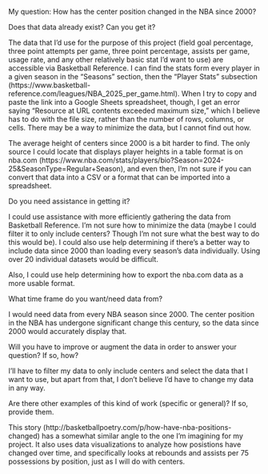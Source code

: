 My question: How has the center position changed in the NBA since 2000?

Does that data already exist? Can you get it?

The data that I'd use for the purpose of this project (field goal percentage, three point attempts per game, three point percentage, assists per game, usage rate, and any other relatively basic stat I'd want to use) are accessible via Basketball Reference. I can find the stats form every player in a given season in the "Seasons" section, then the "Player Stats" subsection (https://www.basketball-reference.com/leagues/NBA_2025_per_game.html). When I try to copy and paste the link into a Google Sheets spreadsheet, though, I get an error saying "Resource at URL contents exceeded maximum size," which I believe has to do with the file size, rather than the number of rows, columns, or cells. There may be a way to minimize the data, but I cannot find out how.

The average height of centers since 2000 is a bit harder to find. The only source I could locate that displays player heights in a table format is on nba.com (https://www.nba.com/stats/players/bio?Season=2024-25&SeasonType=Regular+Season), and even then, I'm not sure if you can convert that data into a CSV or a format that can be imported into a spreadsheet.

Do you need assistance in getting it?

I could use assistance with more efficiently gathering the data from Basketball Reference. I'm not sure how to minimize the data (maybe I could filter it to only include centers? Though I'm not sure what the best way to do this would be). I could also use help determining if there's a better way to include data since 2000 than loading every season's data individually. Using over 20 individual datasets would be difficult. 

Also, I could use help determining how to export the nba.com data as a more usable format.

What time frame do you want/need data from?

I would need data from every NBA season since 2000. The center position in the NBA has undergone significant change this century, so the data since 2000 would accurately display that. 

Will you have to improve or augment the data in order to answer your question? If so, how?

I'll have to filter my data to only include centers and select the data that I want to use, but apart from that, I don't believe I'd have to change my data in any way.

Are there other examples of this kind of work (specific or general)? If so, provide them.

This story (http://basketballpoetry.com/p/how-have-nba-positions-changed) has a somewhat similar angle to the one I'm imagining for my project. It also uses data visualizations to analyze how posistions have changed over time, and specifically looks at rebounds and assists per 75 possessions by position, just as I will do with centers.
